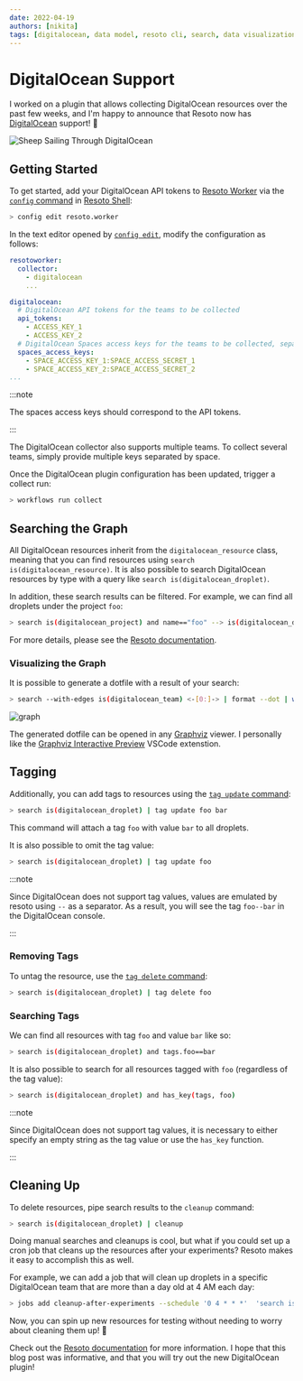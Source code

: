 ```yaml
---
date: 2022-04-19
authors: [nikita]
tags: [digitalocean, data model, resoto cli, search, data visualization, resource tagging, resource cleanup]
---
```


# DigitalOcean Support

I worked on a plugin that allows collecting DigitalOcean resources over the past few weeks, and I'm happy to announce that Resoto now has [DigitalOcean](https://digitalocean.com) support! 🌊

![Sheep Sailing Through DigitalOcean](./img/banner.png)

<!--truncate-->

## Getting Started

To get started, add your DigitalOcean API tokens to [Resoto Worker](/docs/reference/components/worker) via the [`config` command](/docs/reference/cli/setup-commands/configs) in [Resoto Shell](/docs/reference/components/shell):

```bash
> config edit resoto.worker
```

In the text editor opened by [`config edit`](/docs/reference/cli/setup-commands/configs/edit), modify the configuration as follows:

```yaml
resotoworker:
  collector:
    - digitalocean
    ...

digitalocean:
  # DigitalOcean API tokens for the teams to be collected
  api_tokens:
    - ACCESS_KEY_1
    - ACCESS_KEY_2
  # DigitalOcean Spaces access keys for the teams to be collected, separated by colons
  spaces_access_keys:
    - SPACE_ACCESS_KEY_1:SPACE_ACCESS_SECRET_1
    - SPACE_ACCESS_KEY_2:SPACE_ACCESS_SECRET_2
...
```

:::note

The spaces access keys should correspond to the API tokens.

:::

The DigitalOcean collector also supports multiple teams. To collect several teams, simply provide multiple keys separated by space.

Once the DigitalOcean plugin configuration has been updated, trigger a collect run:

```bash
> workflows run collect
```

<!--truncate-->

## Searching the Graph

All DigitalOcean resources inherit from the `digitalocean_resource` class, meaning that you can find resources using `search is(digitalocean_resource)`. It is also possible to search DigitalOcean resources by type with a query like `search is(​​digitalocean_droplet)`.

In addition, these search results can be filtered. For example, we can find all droplets under the project `foo`:

```bash
> search is(digitalocean_project) and name=="foo" --> is(digitalocean_droplet)
```

For more details, please see the [Resoto documentation](/docs/reference/search).

### Visualizing the Graph

It is possible to generate a dotfile with a result of your search:

```bash
> search --with-edges is(digitalocean_team) <-[0:]-> | format --dot | write out.dot
```

![graph](./img/graph.svg)

The generated dotfile can be opened in any [Graphviz](https://graphviz.org) viewer. I personally like the [Graphviz Interactive Preview](https://marketplace.visualstudio.com/items?itemName=tintinweb.graphviz-interactive-preview) VSCode extenstion.

## Tagging

Additionally, you can add tags to resources using the [`tag update` command](/docs/reference/cli/action-commands/tag/update):

```bash
> search is(digitalocean_droplet) | tag update foo bar
```

This command will attach a tag `foo` with value `bar` to all droplets.

It is also possible to omit the tag value:

```bash
> search is(digitalocean_droplet) | tag update foo
```

:::note

Since DigitalOcean does not support tag values, values are emulated by resoto using `--` as a separator. As a result, you will see the tag `foo--bar` in the DigitalOcean console.

:::

### Removing Tags

To untag the resource, use the [`tag delete` command](/docs/reference/cli/action-commands/tag/delete):

```bash
> search is(digitalocean_droplet) | tag delete foo
```

### Searching Tags

We can find all resources with tag `foo` and value `bar` like so:

```bash
> search is(digitalocean_droplet) and tags.foo==bar
```

It is also possible to search for all resources tagged with `foo` (regardless of the tag value):

```bash
> search is(digitalocean_droplet) and has_key(tags, foo)
```

:::note

Since DigitalOcean does not support tag values, it is necessary to either specify an empty string as the tag value or use the `has_key` function.

:::

## Cleaning Up

To delete resources, pipe search results to the `cleanup` command:

```bash
> search is(​​digitalocean_droplet) | cleanup
```

Doing manual searches and cleanups is cool, but what if you could set up a cron job that cleans up the resources after your experiments? Resoto makes it easy to accomplish this as well.

For example, we can add a job that will clean up droplets in a specific DigitalOcean team that are more than a day old at 4 AM each day:

```bash
> jobs add cleanup-after-experiments --schedule '0 4 * * *'  'search is(digitalocean_droplet) and /ancestors.account.reported.id=="1234567" and age > 1d | cleanup'
```

Now, you can spin up new resources for testing without needing to worry about cleaning them up! 🎉

Check out the [Resoto documentation](/docs/concepts/automation) for more information. I hope that this blog post was informative, and that you will try out the new DigitalOcean plugin!
